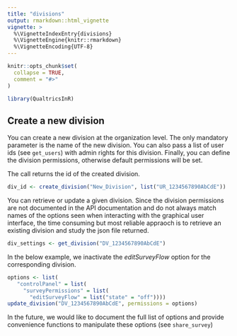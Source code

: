 ```yaml
---
title: "divisions"
output: rmarkdown::html_vignette
vignette: >
  %\VignetteIndexEntry{divisions}
  %\VignetteEngine{knitr::rmarkdown}
  %\VignetteEncoding{UTF-8}
---
```


```r
knitr::opts_chunk$set(
  collapse = TRUE,
  comment = "#>"
)
```

```r
library(QualtricsInR)
```

## Create a new division

You can create a new division at the organization level. The only mandatory parameter is the name of the new division. 
You can also pass a list of user ids (see `get_users`) with admin rights for this division. Finally, you can define the 
division permissions, otherwise default permissions will be set.

The call returns the id of the created division.

```r
div_id <- create_division("New_Division", list("UR_1234567890AbCdE"))
```

You can retrieve or update a given division. Since the division permissions are not documented in the API documentation and
do not always match names of the options seen when interacting with the graphical user interface, the time consuming but most reliable appraoch is to retrieve an existing division and study the json file returned.

```r
div_settings <- get_division("DV_1234567890AbCdE")
```

In the below example, we inactivate the *editSurveyFlow* option for the corresponding division.

```r
options <- list(
   "controlPanel" = list(
     "surveyPermissions" = list(
       "editSurveyFlow" = list("state" = "off"))))
update_division("DV_1234567890AbCdE", permissions = options)
```

In the future, we would like to document the full list of options and provide convenience functions to manipulate these options (see `share_survey`)
